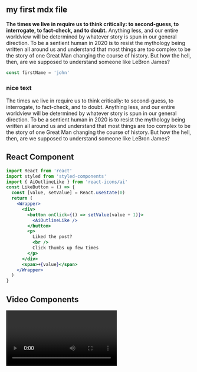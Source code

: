 
<Layout>
  <Hero />
  <SEO title='Example Post' />
<section className="mdx-page">

## my first mdx file

**The times we live in require us to think critically: to second-guess, to interrogate, to fact-check, and to doubt.** Anything less, and our entire worldview will be determined by whatever story is spun in our general direction. To be a sentient human in 2020 is to resist the mythology being written all around us and understand that most things are too complex to be the story of one Great Man changing the course of history. But how the hell, then, are we supposed to understand someone like LeBron James?

<div className="code">

```js
const firstName = 'john'
```

</div>

<div className="nice-text">

<h3>nice text </h3>

<FiInfo className="nice-text-icon"></FiInfo>

The times we live in require us to think critically: to second-guess, to interrogate, to fact-check, and to doubt. Anything less, and our entire worldview will be determined by whatever story is spun in our general direction. To be a sentient human in 2020 is to resist the mythology being written all around us and understand that most things are too complex to be the story of one Great Man changing the course of history. But how the hell, then, are we supposed to understand someone like LeBron James?

</div>

<h2> React Component </h2>

<Counter />

```jsx
import React from 'react'
import styled from 'styled-components'
import { AiOutlineLike } from 'react-icons/ai'
const LikeButton = () => {
  const [value, setValue] = React.useState(0)
  return (
    <Wrapper>
      <div>
        <button onClick={() => setValue(value + 1)}>
          <AiOutlineLike />
        </button>
        <p>
          Liked the post?
          <br />
          Click thumbs up few times
        </p>
      </div>
      <span>+{value}</span>
    </Wrapper>
  )
}
```

<LikeButton />

<h2>Video Components</h2>

<RegVideo />
<Video />

<h2>Regular Heading</h2>
<h2 title='true'>Title Heading</h2>
<h4>inline code</h4>

`console.log('hello there')`

<h4> blockquote element </h4>

<blockquote display='default'>
The times we live in require us to think critically: to second-guess, to interrogate, to fact-check, and to doubt.
</blockquote>
<blockquote display='info'>
The times we live in require us to think critically: to second-guess, to interrogate, to fact-check, and to doubt.
</blockquote>
<blockquote display='warning'>
The times we live in require us to think critically: to second-guess, to interrogate, to fact-check, and to doubt.
</blockquote>
<blockquote>
The times we live in require us to think critically: to second-guess, to interrogate, to fact-check, and to doubt. Anything less, and our entire worldview will be determined by whatever story is spun in our general direction. To be a sentient human in 2020 is to resist the mythology being written all around us and understand that most things are too complex to be the story of one Great Man changing the course of history. But how the hell, then, are we supposed to understand someone like LeBron James?
</blockquote>

#### Javascript

```js
// comments
const name = "john"
const channel = "coding addict"

function featuredProducts(data) {
  return data.filter(item => {
    return item.featured === true
  })
}
featuredProducts()
```

#### JSX

```jsx
import React from "react"

const Counter = () => {
  const [count, setCount] = React.useState(0)
  return (
    <section className="counter">
      <h4>show some love to MDX</h4>
      <h4>likes {count}</h4>
      <button className="btn btn-danger" onClick={() => setCount(count + 1)}>
        i like mdx
      </button>
    </section>
  )
}
export default Counter
```

#### HTML

```html
<h1>hello world</h1>
<p class="random">random text</p>
<section class="contact">
  <div class="title">
    <h1>contact us</h1>
  </div>
</section>
```

#### CSS

```css
max-width: 500px;
border-radius: var(--radius);
padding: 1rem 1.5rem;
background: var(--clr-grey-10);
text-align: center;
```







<Link to="/posts" className="btn center-btn">
  Back to all posts.
</Link>

</section>
</Layout>
